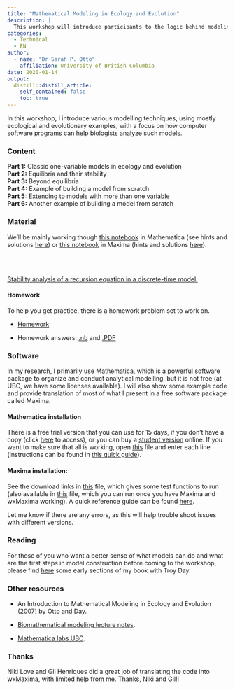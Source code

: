 ```yaml
---
title: "Mathematical Modeling in Ecology and Evolution"
description: |
  This workshop will introduce participants to the logic behind modeling in biology, focusing on developing equations, finding equilibria, analyzing stability, and running simulations.Techniques will be illustrated with the software tools, Mathematica and Maxima. This workshop was held in two parts: January 14 and January 16, 2020.
categories:
  - Technical
  - EN
author:
  - name: "Dr Sarah P. Otto"
    affiliation: University of British Columbia
date: 2020-01-14
output:
  distill::distill_article:
    self_contained: false
    toc: true
---
```


In this workshop, I introduce various modelling techniques, using mostly ecological and evolutionary examples, with a focus on how computer software programs can help biologists analyze such models.  

### Content
**Part 1:**  Classic one-variable models in ecology and evolution  
**Part 2:**  Equilibria and their stability  
**Part 3:**  Beyond equilibria  
**Part 4:**  Example of building a model from scratch  
**Part 5:**  Extending to models with more than one variable  
**Part 6:**  Another example of building a model from scratch  

### Material
We’ll be mainly working though [this notebook](files/BIOS2_WorkshopMathematica.nb) in Mathematica (see hints and solutions [here](files/BIOS2_WorkshopMathematicaSOLUTIONS.nb)) or [this notebook](files/Bios2_WorkshopMaxima.wxmx) in Maxima (hints and solutions [here](files/Bios2_WorkshopMaximaSOLUTIONS.wxmx)).

<object data="files/otto1.nb.pdf" type="application/pdf" style="min-height:100vh;width:100%">
</object>
<br>
<br>

[Stability analysis of a recursion equation in a discrete-time model.](files/StabilityPictures.pdf)

#### Homework
To help you get practice, there is a homework problem set to work on.  

- [Homework](files/Homework1.pdf)  

- Homework answers: [.nb](files/HomeworkAnswers.nb) and [.PDF](files/HomeworkAnswers.pdf)  

### Software
In my research, I primarily use Mathematica, which is a powerful software package to organize and conduct analytical modelling, but it is not free (at UBC, we have some licenses available). I will also show some example code and provide translation of most of what I present in a free software package called Maxima.  

#### Mathematica installation
There is a free trial version that you can use for 15 days, if you don't have a copy (click [here](http://www.wolfram.com/mathematica/trial/) to access), or you can buy a [student version](https://www.wolfram.com/mathematica/pricing/students/) online. If you want to make sure that all is working, open [this](files/WorkshopTestingMathematica.nb) file and enter each line (instructions can be found in [this quick guide](files/MathematicaGuide.nb)).  

#### Maxima installation:
See the download links in [this](files/WorkshopTestingMaxima.txt) file, which gives some test functions to run (also available in [this](files/WorkshopTestingMaxima.wxm) file, which you can run once you have Maxima and wxMaxima working). A quick reference guide can be found [here](files/MaximaQuickReference.wxm).

Let me know if there are any errors, as this will help trouble shoot issues with different versions.

### Reading
For those of you who want a better sense of what models can do and what are the first steps in model construction before coming to the workshop, please find [here](files/WorkshopReading.pdf) some early sections of my book with Troy Day.

### Other resources

* An Introduction to Mathematical Modeling in Ecology and Evolution (2007) by Otto and Day.  

* [Biomathematical modeling lecture notes](http://www.zoology.ubc.ca/~bio301/Bio301/Lectures.html).  

* [Mathematica labs UBC](http://www.zoology.ubc.ca/biomath/labs.htm).

### Thanks
Niki Love and Gil Henriques did a great job of translating the code into wxMaxima, with limited help from me. Thanks, Niki and Gil!!
